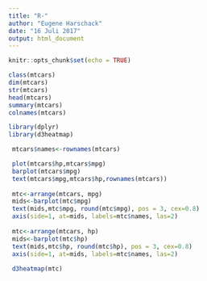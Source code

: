 ```yaml
---
title: "R-"
author: "Eugene Harschack"
date: "16 Juli 2017"
output: html_document
---
```



```r
knitr::opts_chunk$set(echo = TRUE)
```



```r
class(mtcars)
dim(mtcars)
str(mtcars)
head(mtcars)
summary(mtcars)
colnames(mtcars)
```



```r
library(dplyr)
library(d3heatmap)

 mtcars$names<-rownames(mtcars)

 plot(mtcars$hp,mtcars$mpg)
 barplot(mtcars$mpg)
 text(mtcars$mpg,mtcars$hp,rownames(mtcars))
 
 mtc<-arrange(mtcars, mpg)
 mids<-barplot(mtc$mpg)
 text(mids,mtc$mpg, round(mtc$mpg), pos = 3, cex=0.8)
 axis(side=1, at=mids, labels=mtc$names, las=2)
 
 mtc<-arrange(mtcars, hp)
 mids<-barplot(mtc$hp)
 text(mids,mtc$hp, round(mtc$hp), pos = 3, cex=0.8)
 axis(side=1, at=mids, labels=mtc$names, las=2)
 
 d3heatmap(mtc)
 
```


